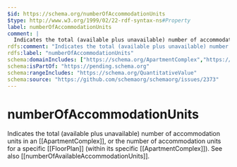 ```yaml
---
$id: https://schema.org/numberOfAccommodationUnits
$type: http://www.w3.org/1999/02/22-rdf-syntax-ns#Property
label: numberOfAccommodationUnits
comment: |
  Indicates the total (available plus unavailable) number of accommodation units in an [[ApartmentComplex]], or the number of accommodation units for a specific [[FloorPlan]] (within its specific [[ApartmentComplex]]). See also [[numberOfAvailableAccommodationUnits]].
rdfs:comment: "Indicates the total (available plus unavailable) number of accommodation units in an [[ApartmentComplex]], or the number of accommodation units for a specific [[FloorPlan]] (within its specific [[ApartmentComplex]]). See also [[numberOfAvailableAccommodationUnits]]."
rdfs:label: "numberOfAccommodationUnits"
schema:domainIncludes: ["https://schema.org/ApartmentComplex","https://schema.org/FloorPlan"]
schema:isPartOf: "https://pending.schema.org"
schema:rangeIncludes: "https://schema.org/QuantitativeValue"
schema:source: "https://github.com/schemaorg/schemaorg/issues/2373"
---
```


# numberOfAccommodationUnits

Indicates the total (available plus unavailable) number of accommodation units in an [[ApartmentComplex]], or the number of accommodation units for a specific [[FloorPlan]] (within its specific [[ApartmentComplex]]). See also [[numberOfAvailableAccommodationUnits]].

